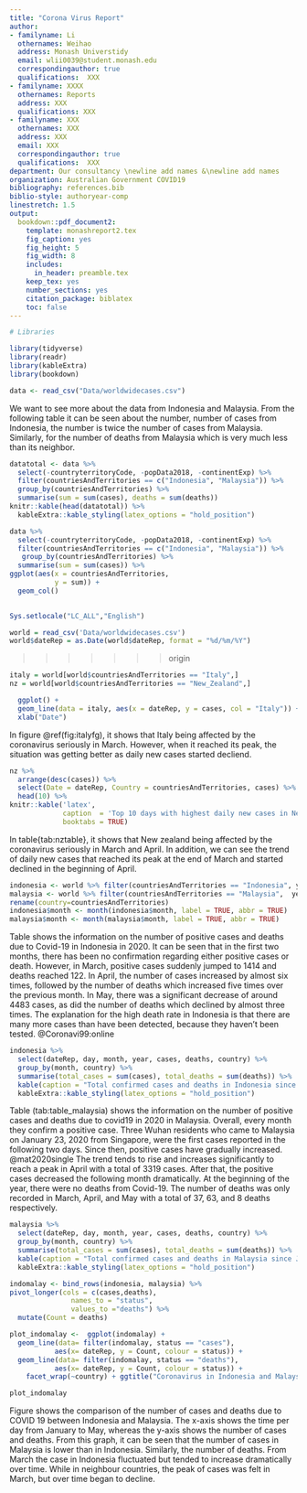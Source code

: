 ```yaml
---
title: "Corona Virus Report"
author:
- familyname: Li
  othernames: Weihao
  address: Monash Universtidy
  email: wlii0039@student.monash.edu
  correspondingauthor: true
  qualifications:  XXX
- familyname: XXXX
  othernames: Reports
  address: XXX
  qualifications: XXX
- familyname: XXX
  othernames: XXX
  address: XXX
  email: XXX
  correspondingauthor: true
  qualifications:  XXX
department: Our consultancy \newline add names &\newline add names
organization: Australian Government COVID19
bibliography: references.bib
biblio-style: authoryear-comp
linestretch: 1.5
output:
  bookdown::pdf_document2:
    template: monashreport2.tex
    fig_caption: yes
    fig_height: 5
    fig_width: 8
    includes:
      in_header: preamble.tex
    keep_tex: yes
    number_sections: yes
    citation_package: biblatex
    toc: false
---
```


```r
# Libraries

library(tidyverse)
library(readr)
library(kableExtra)
library(bookdown)

```

```r
data <- read_csv("Data/worldwidecases.csv")
```



\section*{Country XX1 and YY1}

\section*{Country XX2 and YY2}

\section*{Country XX3 and YY3}

We want to see more about the data from Indonesia and Malaysia. From the following table it can be seen about the number, number of cases from Indonesia, the number is twice the number of cases from Malaysia. Similarly, for the number of deaths from Malaysia which is very much less than its neighbor.

```r
datatotal <- data %>%
  select(-countryterritoryCode, -popData2018, -continentExp) %>%
  filter(countriesAndTerritories == c("Indonesia", "Malaysia")) %>%
  group_by(countriesAndTerritories) %>%
  summarise(sum = sum(cases), deaths = sum(deaths))
knitr::kable(head(datatotal)) %>%
  kableExtra::kable_styling(latex_options = "hold_position")
```

```r
data %>%
  select(-countryterritoryCode, -popData2018, -continentExp) %>%
  filter(countriesAndTerritories == c("Indonesia", "Malaysia")) %>%
   group_by(countriesAndTerritories) %>%
  summarise(sum = sum(cases)) %>%
ggplot(aes(x = countriesAndTerritories,
           y = sum)) +
  geom_col()
  
```

\section*{Country Italy and New Zealand}

```r
Sys.setlocale("LC_ALL","English")
```


```r
world = read_csv('Data/worldwidecases.csv')
world$dateRep = as.Date(world$dateRep, format = "%d/%m/%Y")
```

>>>>>>> origin

```r
italy = world[world$countriesAndTerritories == "Italy",]
nz = world[world$countriesAndTerritories == "New_Zealand",]
```

```r
  ggplot() +
  geom_line(data = italy, aes(x = dateRep, y = cases, col = "Italy")) +
  xlab("Date")
```

In figure \@ref(fig:italyfg), it shows that Italy being affected by the coronavirus seriously in March. However, when it reached its peak, the situation was getting better as daily new cases started decliend.


```r
nz %>%
  arrange(desc(cases)) %>%
  select(Date = dateRep, Country = countriesAndTerritories, cases) %>%
  head(10) %>%
knitr::kable('latex', 
             caption  = 'Top 10 days with highest daily new cases in New Zealand',
             booktabs = TRUE)
```

In table{tab:nztable}, it shows that New zealand being affected by the coronavirus seriously in March and April. In addition, we can see the trend of daily new cases that reached its peak at the end of March and started declined in the beginning of April.


```r
indonesia <- world %>% filter(countriesAndTerritories == "Indonesia", year == 2020) %>% rename(country=countriesAndTerritories)
malaysia <- world %>% filter(countriesAndTerritories == "Malaysia",  year == 2020) %>%
rename(country=countriesAndTerritories)
indonesia$month <- month(indonesia$month, label = TRUE, abbr = TRUE)
malaysia$month <- month(malaysia$month, label = TRUE, abbr = TRUE)
```

Table \ref{tab:table-indonesia} shows the information on the number of positive cases and deaths due to Covid-19 in Indonesia in 2020. It can be seen that in the first two months, there has been no confirmation regarding either positive cases or death. However, in March, positive cases suddenly jumped to 1414 and deaths reached 122. In April, the number of cases increased by almost six times, followed by the number of deaths which increased five times over the previous month. In May, there was a significant decrease of around 4483 cases, as did the number of deaths which declined by almost three times. The explanation for the high death rate in Indonesia is that there are many more cases than have been detected, because they haven't been tested. @Coronavi99:online

```r
indonesia %>%
  select(dateRep, day, month, year, cases, deaths, country) %>%
  group_by(month, country) %>%
  summarise(total_cases = sum(cases), total_deaths = sum(deaths)) %>%
  kable(caption = "Total confirmed cases and deaths in Indonesia since January 2020 until May 2020") %>%
  kableExtra::kable_styling(latex_options = "hold_position")
```

Table \ref(tab:table_malaysia) shows the information on the number of positive cases and deaths due to covid19 in 2020 in Malaysia. Overall, every month they confirm a positive case. Three Wuhan residents who came to Malaysia on January 23, 2020 from Singapore, were the first cases reported in the following two days. Since then, positive cases have gradually increased. @mat2020single The trend tends to rise and increases significantly to reach a peak in April with a total of 3319 cases. After that, the positive cases decreased the following month dramatically. At the beginning of the year, there were no deaths from Covid-19. The number of deaths was only recorded in March, April, and May with a total of 37, 63, and 8 deaths respectively.

```r
malaysia %>%
  select(dateRep, day, month, year, cases, deaths, country) %>%
  group_by(month, country) %>%
  summarise(total_cases = sum(cases), total_deaths = sum(deaths)) %>%
  kable(caption = "Total confirmed cases and deaths in Malaysia since January 2020 until May 2020") %>%
  kableExtra::kable_styling(latex_options = "hold_position")
```

```r
indomalay <- bind_rows(indonesia, malaysia) %>%
pivot_longer(cols = c(cases,deaths),
               names_to = "status",
               values_to ="deaths") %>%
  mutate(Count = deaths)

plot_indomalay <-  ggplot(indomalay) +
  geom_line(data= filter(indomalay, status == "cases"),
           aes(x= dateRep, y = Count, colour = status)) +
  geom_line(data= filter(indomalay, status == "deaths"),
           aes(x= dateRep, y = Count, colour = status)) +
    facet_wrap(~country) + ggtitle("Coronavirus in Indonesia and Malaysia")

plot_indomalay
```

Figure \ref{fig:plot-indomalay} shows the comparison of the number of cases and deaths due to COVID 19 between Indonesia and Malaysia. The x-axis shows the time per day from January to May, whereas the y-axis shows the number of cases and deaths. From this graph, it can be seen that the number of cases in Malaysia is lower than in Indonesia. Similarly, the number of deaths. From March the case in Indonesia fluctuated but tended to increase dramatically over time. While in neighbour countries, the peak of cases was felt in March, but over time began to decline.
